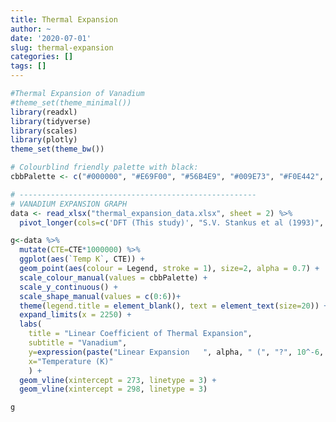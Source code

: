 ```yaml
---
title: Thermal Expansion
author: ~
date: '2020-07-01'
slug: thermal-expansion
categories: []
tags: []
---
```


```r
#Thermal Expansion of Vanadium
#theme_set(theme_minimal())
library(readxl)
library(tidyverse)
library(scales)
library(plotly)
theme_set(theme_bw())

```


```r
# Colourblind friendly palette with black:
cbbPalette <- c("#000000", "#E69F00", "#56B4E9", "#009E73", "#F0E442", "#0072B2", "#D55E00", "#CC79A7")

# -----------------------------------------------------
# VANADIUM EXPANSION GRAPH
data <- read_xlsx("thermal_expansion_data.xlsx", sheet = 2) %>%
  pivot_longer(cols=c('DFT (This study)', "S.V. Stankus et al (1993)",'D.G. Westlake (1970)','Y.S. Touloukian et al (1975)','D.I. Bolef [110] (1971)', 'G.K. White (1962)', 'D.I. Bolef [100] (1971)'), names_to = 'Legend', values_to = 'CTE') 

g<-data %>% 
  mutate(CTE=CTE*1000000) %>% 
  ggplot(aes(`Temp K`, CTE)) +
  geom_point(aes(colour = Legend, stroke = 1), size=2, alpha = 0.7) +
  scale_colour_manual(values = cbbPalette) +
  scale_y_continuous() +
  scale_shape_manual(values = c(0:6))+
  theme(legend.title = element_blank(), text = element_text(size=20)) +
  expand_limits(x = 2250) +
  labs(
    title = "Linear Coefficient of Thermal Expansion",
    subtitle = "Vanadium",
    y=expression(paste("Linear Expansion   ", alpha, " (", "?", 10^-6, " ",  K^-1, " )")),
    x="Temperature (K)"
    ) +
  geom_vline(xintercept = 273, linetype = 3) +
  geom_vline(xintercept = 298, linetype = 3)

g



```

